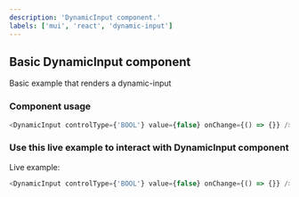 ```yaml
---
description: 'DynamicInput component.'
labels: ['mui', 'react', 'dynamic-input']
---
```



## Basic DynamicInput component

Basic example that renders a dynamic-input

### Component usage

```js
<DynamicInput controlType={'BOOL'} value={false} onChange={() => {}} />
```

### Use this live example to interact with DynamicInput component

Live example:

```js live
<DynamicInput controlType={'BOOL'} value={false} onChange={() => {}} />
```
